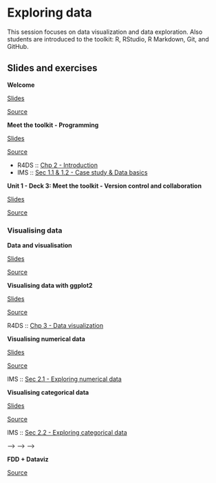 # Exploring data {#exploring-data}

This session focuses on data visualization and data exploration.
Also students are introduced to the toolkit: R, RStudio, R Markdown, Git, and GitHub.

<!-- ::: {.rstudio-cloud} -->
<!-- The RStudio Cloud workspace for Data Science Course in a Box project is [here](https://rstudio.cloud/spaces/1655/join?access_code=5rdjusfIYF5iI0Gum2vNsBDLdtdnIEELBkf2EivK). -->
<!-- You can join the workspace and play around with the application exercises. -->
<!-- ::: -->

## Slides and exercises

::: {.slide-deck}
**Welcome**

::: {.slides}
[Slides](https://gavinfay.github.io/fdd-workshops/course-materials/slides/u1-d01-welcome/u1-d01-welcome.html#1)
:::

::: {.source}
[Source](https://github.com/gavinfay/fdd-workshops/tree/master/course-materials/slides/u1-d01-welcome)
:::
:::


<!-- **First dataviz** -->

<!-- > **Option 1 - UN Votes** -->
<!-- > -->
<!-- > ::: {.source} -->
<!-- > [Source](https://github.com/gavinfay/fdd-workshops/tree/master/course-materials/application-exercises/ae-01a-un-votes/unvotes.Rmd) -->
<!-- > ::: -->
<!-- > -->
<!-- > ::: {.video} -->
<!-- > [Video](https://youtu.be/r-uTBEclM1E) -->
<!-- > ::: -->

<!-- > **Option 2 - COVID-19** -->
<!-- > -->
<!-- > ::: {.source} -->
<!-- > [Source](https://github.com/gavinfay/fdd-workshops/blob/master/course-materials/application-exercises/ae-01b-covid/covid.Rmd) -->
<!-- > ::: -->
<!-- ::: -->

::: {.slide-deck}
**Meet the toolkit - Programming**

::: {.slides}
[Slides](https://gavinfay.github.io/fdd-workshops/course-materials/slides/u1-d02-toolkit-r/u1-d02-toolkit-r.html#1)
:::

::: {.source}
[Source](https://github.com/gavinfay/fdd-workshops/tree/master/course-materials/slides/u1-d02-toolkit-r)
:::

::: {.reading}
-   R4DS :: [Chp 2 - Introduction](https://r4ds.had.co.nz/explore-intro.html)
-   IMS :: [Sec 1.1 & 1.2 - Case study & Data basics](https://openintro-ims.netlify.app/getting-started-with-data.html#basic-stents-strokes)
:::
:::

<!-- ::: {.application-exercise} -->
<!-- **Bechdel + R Markdown** -->

<!-- ::: {.source} -->
<!-- [Source](https://github.com/gavinfay/fdd-workshops/tree/master/course-materials/application-exercises/ae-02-bechdel-rmarkdown/bechdel.Rmd) -->
<!-- ::: -->
<!-- ::: -->

::: {.slide-deck}
**Unit 1 - Deck 3: Meet the toolkit - Version control and collaboration**

::: {.slides}
[Slides](https://gavinfay.github.io/fdd-workshops/course-materials/slides/u1-d03-toolkit-git/u1-d03-toolkit-git.html#1)
:::

::: {.source}
[Source](https://github.com/gavinfay/fdd-workshops/tree/master/course-materials/slides/u1-d03-toolkit-git)
:::
:::
<!-- ::: {.video} -->
<!-- [Video](https://youtu.be/124DQasLyNQ) -->
<!-- ::: -->
<!-- ::: -->


### Visualising data

::: {.slide-deck}
**Data and visualisation**

::: {.slides}
[Slides](https://gavinfay.github.io/fdd-workshops/course-materials/slides/u2-d01-data-viz/u2-d01-data-viz.html#1)
:::

::: {.source}
[Source](https://github.com/gavinfay/fdd-workshops/tree/master/course-materials/slides/u2-d01-data-viz)
:::

<!-- ::: {.video} -->
<!-- [Video](https://youtu.be/FddF4b_GuTI) -->
<!-- ::: -->
:::

::: {.slide-deck}
**Visualising data with ggplot2**

::: {.slides}
[Slides](https://gavinfay.github.io/fdd-workshops/course-materials/slides/u2-d02-ggplot2/u2-d02-ggplot2.html#1)
:::

::: {.source}
[Source](https://github.com/gavinfay/fdd-workshops/tree/master/course-materials/slides/u2-d02-ggplot2)
:::

<!-- ::: {.video} -->
<!-- [Video](https://youtu.be/s2NF2J36ljE) -->
<!-- ::: -->

::: {.reading}
R4DS :: [Chp 3 - Data visualization](https://r4ds.had.co.nz/data-visualisation.html)
:::
:::

::: {.slide-deck}
**Visualising numerical data**

::: {.slides}
[Slides](https://gavinfay.github.io/fdd-workshops/course-materials/slides/u2-d03-viz-num/u2-d03-viz-num.html#1)
:::

::: {.source}
[Source](https://github.com/gavinfay/fdd-workshops/tree/master/course-materials/slides/u2-d03-viz-num)
:::

<!-- ::: {.video} -->
<!-- [Video](https://youtu.be/waBabVTI8ec) -->
<!-- ::: -->

::: {.reading}
IMS :: [Sec 2.1 - Exploring numerical data](https://openintro-ims.netlify.app/summarizing-visualizing-data.html#numerical-data)
:::
:::

::: {.slide-deck}
**Visualising categorical data**

::: {.slides}
[Slides](https://gavinfay.github.io/fdd-workshops/course-materials/slides/u2-d04-viz-cat/u2-d04-viz-cat.html#1)
:::

::: {.source}
[Source](https://github.com/gavinfay/fdd-workshops/tree/master/course-materials/slides/u2-d04-viz-cat)
:::

<!-- ::: {.video} -->
<!-- [Video](https://youtu.be/21h3rEO8k2E) -->
<!-- ::: -->

::: {.reading}
IMS :: [Sec 2.2 - Exploring categorical data](https://openintro-ims.netlify.app/summarizing-visualizing-data.html#categorical-data)
:::
:::

<!-- ::: {.application-exercise} -->
<!-- **StarWars + Dataviz** -->

<!-- ::: {.source} -->
<!-- [Source](https://github.com/gavinfay/fdd-workshops/tree/master/course-materials/application-exercises/ae-03-starwars-dataviz/starwars.Rmd) -->
<!-- ::: -->

<!-- <!-- ::: {.video} --> -->
<!-- <!-- [Video](https://youtu.be/3UaLPtCKkXQ) --> -->
<!-- <!-- ::: --> -->
<!-- ::: -->


::: {.application-exercise}
**FDD + Dataviz**

::: {.source}
[Source](https://github.com/gavinfay/fdd-workshops/tree/master/course-materials/application-exercises/ae-01-fdd-dataviz/fdd-dataviz.Rmd)
:::

<!-- ::: {.video} -->
<!-- [Video](https://youtu.be/3UaLPtCKkXQ) -->
<!-- ::: -->
:::

<!-- ### Wrangling and tidying data -->

<!-- ::: {.slide-deck} -->
<!-- **Unit 2 - Deck 5: Tidy data** -->

<!-- ::: {.slides} -->
<!-- [Slides](https://gavinfay.github.io/fdd-workshops/course-materials/slides/u2-d05-tidy-data/u2-d05-tidy-data.html#1) -->
<!-- ::: -->

<!-- ::: {.source} -->
<!-- [Source](https://github.com/gavinfay/fdd-workshops/tree/master/course-materials/slides/u2-d05-tidy-data) -->
<!-- ::: -->

<!-- ::: {.video} -->
<!-- [Video](https://youtu.be/Ux85eR3h9hw) -->
<!-- ::: -->

<!-- ::: {.reading} -->
<!-- JSS :: [Tidy data](https://www.jstatsoft.org/article/view/v059i10) -->
<!-- ::: -->
<!-- ::: -->

<!-- ::: {.slide-deck} -->
<!-- **Unit 2 - Deck 6: Grammar of data wrangling** -->

<!-- ::: {.slides} -->
<!-- [Slides](https://gavinfay.github.io/fdd-workshops/course-materials/slides/u2-d06-grammar-wrangle/u2-d06-grammar-wrangle.html#1) -->
<!-- ::: -->

<!-- ::: {.source} -->
<!-- [Source](https://github.com/gavinfay/fdd-workshops/tree/master/course-materials/slides/u2-d06-grammar-wrangle) -->
<!-- ::: -->

<!-- ::: {.video} -->
<!-- [Video](https://youtu.be/ZCaYBES_VEk) -->
<!-- ::: -->
<!-- ::: -->

<!-- ::: {.slide-deck} -->
<!-- **Unit 2 - Deck 7: Working with a single data frame** -->

<!-- ::: {.slides} -->
<!-- [Slides](https://gavinfay.github.io/fdd-workshops/course-materials/slides/u2-d07-single-df/u2-d07-single-df.html#1) -->
<!-- ::: -->

<!-- ::: {.source} -->
<!-- [Source](https://github.com/gavinfay/fdd-workshops/tree/master/course-materials/slides/u2-d07-single-df) -->
<!-- ::: -->

<!-- ::: {.video} -->
<!-- [Video](https://youtu.be/0229Uq2hkJo) -->
<!-- ::: -->

<!-- ::: {.reading} -->
<!-- R4DS :: [Chp 5 - Data transformation](https://r4ds.had.co.nz/transform.html) -->
<!-- ::: -->
<!-- ::: -->

<!-- ::: {.slide-deck} -->
<!-- **Unit 2 - Deck 8: Working with multiple data frames** -->

<!-- ::: {.slides} -->
<!-- [Slides](https://gavinfay.github.io/fdd-workshops/course-materials/slides/u2-d08-multi-df/u2-d08-multi-df.html#1) -->
<!-- ::: -->

<!-- ::: {.source} -->
<!-- [Source](https://github.com/gavinfay/fdd-workshops/tree/master/course-materials/slides/u2-d08-multi-df) -->
<!-- ::: -->

<!-- ::: {.video} -->
<!-- [Video](https://youtu.be/VdV5ABsaf5Y) -->
<!-- ::: -->

<!-- ::: {.reading} -->
<!-- R4DS :: [Chp 13 - Relational data](https://r4ds.had.co.nz/relational-data.html) -->
<!-- ::: -->
<!-- ::: -->

<!-- ::: {.slide-deck} -->
<!-- **Unit 2 - Deck 9: Tidying data** -->

<!-- ::: {.slides} -->
<!-- [Slides](https://gavinfay.github.io/fdd-workshops/course-materials/slides/u2-d09-tidying/u2-d09-tidying.html#1) -->
<!-- ::: -->

<!-- ::: {.source} -->
<!-- [Source](https://github.com/gavinfay/fdd-workshops/tree/master/course-materials/slides/u2-d09-tidying) -->
<!-- ::: -->

<!-- ::: {.video} -->
<!-- [Video](https://youtu.be/x3KM5uxaFdI) -->
<!-- ::: -->

<!-- ::: {.reading} -->
<!-- R4DS :: [Chp 12 - Tidy data](https://r4ds.had.co.nz/tidy-data.html) -->
<!-- ::: -->
<!-- ::: -->

<!-- ::: {.application-exercise} -->
<!-- **Hotels + Data wrangling** -->

<!-- ::: {.source} -->
<!-- [Source](https://github.com/gavinfay/fdd-workshops/tree/master/course-materials/application-exercises/ae-04-hotels-datawrangling/hotels-datawrangling.Rmd) -->
<!-- ::: -->

<!-- ::: {.video} -->
<!-- [Video](https://youtu.be/BXlOd4EYQrI) -->
<!-- ::: -->
<!-- ::: -->

<!-- ### Importing and recoding data -->

<!-- ::: {.slide-deck} -->
<!-- **Unit 2 - Deck 10: Data types** -->

<!-- ::: {.slides} -->
<!-- [Slides](https://gavinfay.github.io/fdd-workshops/course-materials/slides/u2-d10-data-types/u2-d10-data-types.html#1) -->
<!-- ::: -->

<!-- ::: {.source} -->
<!-- [Source](https://github.com/gavinfay/fdd-workshops/tree/master/course-materials/slides/u2-d10-data-types) -->
<!-- ::: -->

<!-- ::: {.video} -->
<!-- [Video](https://youtu.be/WsxLbtWbEfc) -->
<!-- ::: -->
<!-- ::: -->

<!-- ::: {.slide-deck} -->
<!-- **Unit 2 - Deck 11: Data classes** -->

<!-- ::: {.slides} -->
<!-- [Slides](https://gavinfay.github.io/fdd-workshops/course-materials/slides/u2-d11-data-classes/u2-d11-data-classes.html#1) -->
<!-- ::: -->

<!-- ::: {.source} -->
<!-- [Source](https://github.com/gavinfay/fdd-workshops/tree/master/course-materials/slides/u2-d11-data-classes) -->
<!-- ::: -->

<!-- ::: {.video} -->
<!-- [Video](https://youtu.be/dozvSVQcqqg) -->
<!-- ::: -->

<!-- ::: {.reading} -->
<!-- R4DS :: [Chp 15 - Factors](https://r4ds.had.co.nz/factors.html) -->
<!-- ::: -->
<!-- ::: -->

<!-- ::: {.slide-deck} -->
<!-- **Unit 2 - Deck 12: Importing data** -->

<!-- ::: {.slides} -->
<!-- [Slides](https://gavinfay.github.io/fdd-workshops/course-materials/slides/u2-d12-data-import/u2-d12-data-import.html#1) -->
<!-- ::: -->

<!-- ::: {.source} -->
<!-- [Source](https://github.com/gavinfay/fdd-workshops/tree/master/course-materials/slides/u2-d12-data-import) -->
<!-- ::: -->

<!-- ::: {.video} -->
<!-- [Video](https://youtu.be/tIMaRYiuEFA) -->
<!-- ::: -->

<!-- ::: {.reading} -->
<!-- R4DS :: [Chp 11 - Data import](https://r4ds.had.co.nz/data-import.html) -->
<!-- ::: -->
<!-- ::: -->

<!-- ::: {.slide-deck} -->
<!-- **Unit 2 - Deck 13: Recoding data** -->

<!-- ::: {.slides} -->
<!-- [Slides](https://gavinfay.github.io/fdd-workshops/course-materials/slides/u2-d13-data-recode/u2-d13-data-recode.html#1) -->
<!-- ::: -->

<!-- ::: {.source} -->
<!-- [Source](https://github.com/gavinfay/fdd-workshops/tree/master/course-materials/slides/u2-d13-data-recode) -->
<!-- ::: -->

<!-- ::: {.video} -->
<!-- [Video](https://youtu.be/O8qxV3N4D5Q) -->
<!-- ::: -->

<!-- ::: {.reading} -->
<!-- R4DS :: [Sec 16.1 - 16.3 - Dates and times](https://r4ds.had.co.nz/dates-and-times.html) -->
<!-- ::: -->
<!-- ::: -->

<!-- ::: {.application-exercise} -->
<!-- **Hotels + Data types** -->

<!-- ::: {.source} -->
<!-- [Source](https://github.com/gavinfay/fdd-workshops/tree/master/course-materials/application-exercises/ae-05-hotels-datatypes/hotels-forcats.Rmd) -->
<!-- ::: -->

<!-- ::: {.source} -->
<!-- [Source](https://github.com/gavinfay/fdd-workshops/tree/master/course-materials/application-exercises/ae-05-hotels-datatypes/type-coercion.Rmd) -->
<!-- ::: -->

<!-- ::: {.video} -->
<!-- [Video](https://youtu.be/sByadx_cgDc) -->
<!-- ::: -->
<!-- ::: -->

<!-- ::: {.application-exercise} -->
<!-- **Nobels + Sales + Data import** -->

<!-- ::: {.source} -->
<!-- [Source](https://github.com/gavinfay/fdd-workshops/tree/master/course-materials/application-exercises/ae-06-nobels-sales-dataimport/nobels-csv.Rmd) -->
<!-- ::: -->

<!-- ::: {.source} -->
<!-- [Source](https://github.com/gavinfay/fdd-workshops/tree/master/course-materials/application-exercises/ae-06-nobels-sales-dataimport/sales-excel.Rmd) -->
<!-- ::: -->

<!-- ::: {.video} -->
<!-- [Video](https://youtu.be/2vA6qizYnM8) -->
<!-- ::: -->
<!-- ::: -->

<!-- ### Communicating data science results effectively -->

<!-- ::: {.slide-deck} -->
<!-- **Unit 2 - Deck 14: Tips for effective data visualization** -->

<!-- ::: {.slides} -->
<!-- [Slides](https://gavinfay.github.io/fdd-workshops/course-materials/slides/u2-d14-effective-dataviz/u2-d14-effective-dataviz.html#1) -->
<!-- ::: -->

<!-- ::: {.source} -->
<!-- [Source](https://github.com/gavinfay/fdd-workshops/tree/master/course-materials/slides/u2-d14-effective-dataviz) -->
<!-- ::: -->

<!-- ::: {.video} -->
<!-- [Video](https://youtu.be/ZrifrBvFWgg) -->
<!-- ::: -->

<!-- ::: {.reading} -->
<!-- IMS :: [Sec 2.3 - Effective data visualisation](https://openintro-ims.netlify.app/summarizing-visualizing-data.html#effective-data-visualization) -->
<!-- ::: -->
<!-- ::: -->

<!-- ::: {.application-exercise} -->
<!-- **Brexit + Telling stories with dataviz** -->

<!-- ::: {.source} -->
<!-- [Source](https://github.com/gavinfay/fdd-workshops/tree/master/course-materials/application-exercises/ae-07-brexit-story-dataviz/brexit.Rmd) -->
<!-- ::: -->

<!-- ::: {.video} -->
<!-- [Video](https://youtu.be/aPqnkcn13kQ) -->
<!-- ::: -->
<!-- ::: -->

<!-- ::: {.slide-deck} -->
<!-- **Unit 2 - Deck 15: Scientific studies and confounding** -->

<!-- ::: {.slides} -->
<!-- [Slides](https://gavinfay.github.io/fdd-workshops/course-materials/slides/u2-d15-studies-confounding/u2-d15-studies-confounding.html#1) -->
<!-- ::: -->

<!-- ::: {.source} -->
<!-- [Source](https://github.com/gavinfay/fdd-workshops/tree/master/course-materials/slides/u2-d15-studies-confounding) -->
<!-- ::: -->

<!-- ::: {.video} -->
<!-- [Video](https://youtu.be/WnMzTBrZDcc) -->
<!-- ::: -->

<!-- ::: {.reading} -->
<!-- -   IMS :: [Sec 1.3 - Sampling principles and strategies](https://openintro-ims.netlify.app/getting-started-with-data.html#sampling-principles-strategies) -->
<!-- -   IMS :: [Sec 1.4 - Experiments](https://openintro-ims.netlify.app/getting-started-with-data.html#experiments) -->
<!-- ::: -->
<!-- ::: -->

<!-- ::: {.slide-deck} -->
<!-- **Unit 2 - Deck 16: Simpson's paradox** -->

<!-- ::: {.slides} -->
<!-- [Slides](https://gavinfay.github.io/fdd-workshops/course-materials/slides/u2-d16-simpsons-paradox/u2-d16-simpsons-paradox.html#1) -->
<!-- ::: -->

<!-- ::: {.source} -->
<!-- [Source](https://github.com/gavinfay/fdd-workshops/tree/master/course-materials/slides/u2-d16-simpsons-paradox) -->
<!-- ::: -->

<!-- ::: {.video} -->
<!-- [Video](https://youtu.be/sdas62v0iJU) -->
<!-- ::: -->
<!-- ::: -->

<!-- ::: {.slide-deck} -->
<!-- **Unit 2 - Deck 17: Doing data science** -->

<!-- ::: {.slides} -->
<!-- [Slides](https://gavinfay.github.io/fdd-workshops/course-materials/slides/u2-d17-doing-data-science/u2-d17-doing-data-science.html#1) -->
<!-- ::: -->

<!-- ::: {.source} -->
<!-- [Source](https://github.com/gavinfay/fdd-workshops/tree/master/course-materials/slides/u2-d17-doing-data-science) -->
<!-- ::: -->

<!-- ::: {.video} -->
<!-- [Video](https://youtu.be/b9lSW0kyqBg) -->
<!-- ::: -->

<!-- ::: {.reading} -->
<!-- R4DS :: [Chp 7 - Exploratory data analysis](https://r4ds.had.co.nz/exploratory-data-analysis.html) -->
<!-- ::: -->
<!-- ::: -->

<!-- ### Web scraping and programming -->

<!-- ::: {.slide-deck} -->
<!-- **Unit 2 - Deck 18: Web scraping** -->

<!-- ::: {.slides} -->
<!-- [Slides](https://gavinfay.github.io/fdd-workshops/course-materials/slides/u2-d18-web-scrape/u2-d18-web-scrape.html#1) -->
<!-- ::: -->

<!-- ::: {.source} -->
<!-- [Source](https://github.com/gavinfay/fdd-workshops/tree/master/course-materials/slides/u2-d18-web-scrape) -->
<!-- ::: -->

<!-- ::: {.video} -->
<!-- [Video](https://youtu.be/99Hkmfb2i80) -->
<!-- ::: -->
<!-- ::: -->

<!-- ::: {.slide-deck} -->
<!-- **Unit 2 - Deck 19: Scraping top 250 movies on IMDB** -->

<!-- ::: {.slides} -->
<!-- [Slides](https://gavinfay.github.io/fdd-workshops/course-materials/slides/u2-d19-top-250-imdb/u2-d19-top-250-imdb.html#1) -->
<!-- ::: -->

<!-- ::: {.source} -->
<!-- [Source](https://github.com/gavinfay/fdd-workshops/tree/master/course-materials/slides/u2-d19-top-250-imdb) -->

<!-- ::: -->

<!-- ::: {.video} -->
<!-- [Video](https://youtu.be/YmKULNLsDsU) -->
<!-- ::: -->
<!-- ::: -->

<!-- ::: {.slide-deck} -->
<!-- **Unit 2 - Deck 20: Web scraping considerations** -->

<!-- ::: {.slides} -->
<!-- [Slides](https://gavinfay.github.io/fdd-workshops/course-materials/slides/u2-d20-considerations/u2-d20-considerations.html#1) -->
<!-- ::: -->

<!-- ::: {.source} -->
<!-- [Source](https://github.com/gavinfay/fdd-workshops/tree/master/course-materials/slides/u2-d20-considerations) -->
<!-- ::: -->

<!-- ::: {.video} -->
<!-- [Video](https://youtu.be/LONRJHMvSyU) -->
<!-- ::: -->
<!-- ::: -->

<!-- ::: {.application-exercise} -->
<!-- **IMDB + Web scraping** -->

<!-- ::: {.source} -->
<!-- [Source](https://github.com/gavinfay/fdd-workshops/tree/master/course-materials/application-exercises/ae-08-imdb-webscraping) -->
<!-- ::: -->

<!-- ::: {.video} -->
<!-- [Video](https://youtu.be/PetWV5g1Xsc) -->
<!-- ::: -->
<!-- ::: -->

<!-- ::: {.slide-deck} -->
<!-- **Unit 2 - Deck 21: Functions** -->

<!-- ::: {.slides} -->
<!-- [Slides](https://gavinfay.github.io/fdd-workshops/course-materials/slides/u2-d21-functions/u2-d21-functions.html#1) -->
<!-- ::: -->

<!-- ::: {.source} -->
<!-- [Source](https://github.com/gavinfay/fdd-workshops/tree/master/course-materials/slides/u2-d21-functions) -->
<!-- ::: -->

<!-- ::: {.video} -->
<!-- [Video](https://youtu.be/6KWlPhPMluE) -->
<!-- ::: -->

<!-- ::: {.reading} -->
<!-- R4DS :: [Chp 19 - Functions](https://r4ds.had.co.nz/functions.html) -->
<!-- ::: -->
<!-- ::: -->

<!-- ::: {.slide-deck} -->
<!-- **Unit 2 - Deck 22: Iteration** -->

<!-- ::: {.slides} -->
<!-- [Slides](https://gavinfay.github.io/fdd-workshops/course-materials/slides/u2-d22-iteration/u2-d22-iteration.html#1) -->
<!-- ::: -->

<!-- ::: {.source} -->
<!-- [Source](https://github.com/gavinfay/fdd-workshops/tree/master/course-materials/slides/u2-d22-iteration) -->
<!-- ::: -->

<!-- ::: {.video} -->
<!-- [Video](https://youtu.be/x3UMny1fQhc) -->
<!-- ::: -->

<!-- ::: {.reading} -->
<!-- R4DS :: [Chp 20 - Iteration](https://r4ds.had.co.nz/iteration.html) -->
<!-- ::: -->
<!-- ::: -->

<!-- ## Labs -->

<!-- ::: {.lab} -->
<!-- **Lab 1: Hello R** -->

<!-- Introduction to R, R Markdown, Git, and GitHub -->

<!-- ::: {.instructions} -->
<!-- [Instructions](https://gavinfay.github.io/fdd-workshops/course-materials/lab-instructions/lab-01/lab-01-hello-r.html) -->
<!-- ::: -->

<!-- ::: {.source} -->
<!-- [Source](https://github.com/gavinfay/fdd-workshops/tree/master/course-materials/lab-instructions/lab-01) -->
<!-- ::: -->

<!-- ::: {.starter} -->
<!-- [Starter](https://github.com/gavinfay/fdd-workshops/tree/master/course-materials/starters/lab/lab-01-hello-r) -->
<!-- ::: -->
<!-- ::: -->

<!-- ::: {.lab} -->
<!-- **Lab 2: Plastic waste** -->

<!-- Introduction to working with data in R with the tidyverse -->

<!-- ::: {.instructions} -->
<!-- [Instructions](https://gavinfay.github.io/fdd-workshops/course-materials/lab-instructions/lab-02/lab-02-plastic-waste.html) -->
<!-- ::: -->

<!-- ::: {.source} -->
<!-- [Source](https://github.com/gavinfay/fdd-workshops/tree/master/course-materials/lab-instructions/lab-02) -->
<!-- ::: -->

<!-- ::: {.starter} -->
<!-- [Starter](https://github.com/gavinfay/fdd-workshops/tree/master/course-materials/starters/lab/lab-02-plastic-waste) -->
<!-- ::: -->
<!-- ::: -->

<!-- ::: {.lab} -->
<!-- **Lab 3: Nobel laureates** -->

<!-- Data wrangling and tidying -->

<!-- ::: {.instructions} -->
<!-- [Instructions](https://gavinfay.github.io/fdd-workshops/course-materials/lab-instructions/lab-03/lab-03-nobel-laureates.html) -->
<!-- ::: -->

<!-- ::: {.source} -->
<!-- [Source](https://github.com/gavinfay/fdd-workshops/tree/master/course-materials/lab-instructions/lab-03) -->
<!-- ::: -->

<!-- ::: {.starter} -->
<!-- [Starter](https://github.com/gavinfay/fdd-workshops/tree/master/course-materials/starters/lab/lab-03-nobel-laureates) -->
<!-- ::: -->
<!-- ::: -->

<!-- ::: {.lab} -->
<!-- **Lab 4: La Quinta is Spanish for 'next to Denny's', Pt. 1** -->

<!-- Visualizing spatial data -->

<!-- ::: {.instructions} -->
<!-- [Instructions](https://gavinfay.github.io/fdd-workshops/course-materials/lab-instructions/lab-04/lab-04-viz-sp-data.html) -->
<!-- ::: -->

<!-- ::: {.source} -->
<!-- [Source](https://github.com/gavinfay/fdd-workshops/tree/master/course-materials/lab-instructions/lab-04) -->
<!-- ::: -->

<!-- ::: {.starter} -->
<!-- [Starter](https://github.com/gavinfay/fdd-workshops/tree/master/course-materials/starters/lab/lab-04-viz-sp-data) -->
<!-- ::: -->
<!-- ::: -->

<!-- ::: {.lab} -->
<!-- **Lab 5: La Quinta is Spanish for 'next to Denny's', Pt. 2** -->

<!-- Wrangling spatial data -->

<!-- ::: {.instructions} -->
<!-- [Instructions](https://gavinfay.github.io/fdd-workshops/course-materials/lab-instructions/lab-05/lab-05-wrangle-sp-data.html) -->
<!-- ::: -->

<!-- ::: {.source} -->
<!-- [Source](https://github.com/gavinfay/fdd-workshops/tree/master/course-materials/lab-instructions/lab-05) -->
<!-- ::: -->

<!-- ::: {.starter} -->
<!-- [Starter](https://github.com/gavinfay/fdd-workshops/tree/master/course-materials/starters/lab/lab-05-wrangle-sp-data) -->
<!-- ::: -->
<!-- ::: -->

<!-- ::: {.lab} -->
<!-- **Lab 6: Sad plots** -->

<!-- Critiquing and improving data visualisations -->

<!-- ::: {.instructions} -->
<!-- [Instructions](https://gavinfay.github.io/fdd-workshops/course-materials/lab-instructions/lab-06/lab-06-sad-plots.html) -->
<!-- ::: -->

<!-- ::: {.source} -->
<!-- [Source](https://github.com/gavinfay/fdd-workshops/tree/master/course-materials/lab-instructions/lab-06) -->
<!-- ::: -->

<!-- ::: {.starter} -->
<!-- [Starter](https://github.com/gavinfay/fdd-workshops/tree/master/course-materials/starters/lab/lab-06-sad-plots) -->
<!-- ::: -->
<!-- ::: -->

<!-- ::: {.lab} -->
<!-- **Lab 7: Simpson's paradox** -->

<!-- Data visualisation, confounding, multivariable relationships -->

<!-- ::: {.instructions} -->
<!-- [Instructions](https://gavinfay.github.io/fdd-workshops/course-materials/lab-instructions/lab-07/lab-07-simpsons-paradox.html) -->
<!-- ::: -->

<!-- ::: {.source} -->
<!-- [Source](https://github.com/gavinfay/fdd-workshops/tree/master/course-materials/lab-instructions/lab-07) -->
<!-- ::: -->

<!-- ::: {.starter} -->
<!-- [Starter](https://github.com/gavinfay/fdd-workshops/tree/master/course-materials/starters/lab/lab-07-simpsons-paradox) -->
<!-- ::: -->
<!-- ::: -->

<!-- ::: {.lab} -->
<!-- **Lab 8: University of Edinburgh Art Collection** -->

<!-- Web scraping, function, iteration -->

<!-- ::: {.instructions} -->
<!-- [Instructions](https://gavinfay.github.io/fdd-workshops/course-materials/lab-instructions/lab-08/lab-08-uoe-art.html) -->
<!-- ::: -->

<!-- ::: {.source} -->
<!-- [Source](https://github.com/gavinfay/fdd-workshops/tree/master/course-materials/lab-instructions/lab-08) -->
<!-- ::: -->

<!-- ::: {.starter} -->
<!-- [Starter](https://github.com/gavinfay/fdd-workshops/tree/master/course-materials/starters/lab/lab-08-uoe-art) -->
<!-- ::: -->
<!-- ::: -->

<!-- ## Homework assignments -->

<!-- ::: {.homework} -->
<!-- **HW 1: Pet names** -->

<!-- Introduction to working with data in R with the tidyverse -->

<!-- ::: {.instructions} -->
<!-- [Instructions](https://gavinfay.github.io/fdd-workshops/course-materials/hw-instructions/hw-01/hw-01-pet-names.html) -->
<!-- ::: -->

<!-- ::: {.source} -->
<!-- [Source](https://github.com/gavinfay/fdd-workshops/tree/master/course-materials/hw-instructions/hw-01) -->
<!-- ::: -->

<!-- ::: {.starter} -->
<!-- [Starter](https://github.com/gavinfay/fdd-workshops/tree/master/course-materials/starters/hw/hw-01-pet-names) -->
<!-- ::: -->
<!-- ::: -->

<!-- ::: {.homework} -->
<!-- **HW 2: Edinburgh Airbnb rentals** -->

<!-- Data visualisation with the tidyverse -->

<!-- ::: {.instructions} -->
<!-- [Instructions](https://gavinfay.github.io/fdd-workshops/course-materials/hw-instructions/hw-02/hw-02-airbnb-edi.html) -->
<!-- ::: -->

<!-- ::: {.source} -->
<!-- [Source](https://github.com/gavinfay/fdd-workshops/tree/master/course-materials/hw-instructions/hw-02) -->
<!-- ::: -->

<!-- ::: {.starter} -->
<!-- [Starter](https://github.com/gavinfay/fdd-workshops/tree/master/course-materials/starters/hw/hw-02-airbnb-edi) -->
<!-- ::: -->
<!-- ::: -->

<!-- ::: {.homework} -->
<!-- **HW 3: Road traffic accidents** -->

<!-- Data wrangling, tidying, and visualization -->

<!-- ::: {.instructions} -->
<!-- [Instructions](https://gavinfay.github.io/fdd-workshops/course-materials/hw-instructions/hw-03/hw-03-accidents.html) -->
<!-- ::: -->

<!-- ::: {.source} -->
<!-- [Source](https://github.com/gavinfay/fdd-workshops/tree/master/course-materials/hw-instructions/hw-03) -->
<!-- ::: -->

<!-- ::: {.starter} -->
<!-- [Starter](https://github.com/gavinfay/fdd-workshops/tree/master/course-materials/starters/hw/hw-03-accidents) -->
<!-- ::: -->
<!-- ::: -->

<!-- ::: {.homework} -->
<!-- **HW 4: What should I major in?** -->

<!-- More data wrangling, summarizing, and visualization -->

<!-- ::: {.instructions} -->
<!-- [Instructions](https://gavinfay.github.io/fdd-workshops/course-materials/hw-instructions/hw-04/hw-04-college-majors.html) -->
<!-- ::: -->

<!-- ::: {.source} -->
<!-- [Source](https://github.com/gavinfay/fdd-workshops/tree/master/course-materials/hw-instructions/hw-04) -->
<!-- ::: -->

<!-- ::: {.starter} -->
<!-- [Starter](https://github.com/gavinfay/fdd-workshops/tree/master/course-materials/starters/hw/hw-04-college-majors) -->
<!-- ::: -->
<!-- ::: -->

<!-- ::: {.homework} -->
<!-- **HW 5: Legos** -->

<!-- More data wrangling, summarizing, and visualization -->

<!-- ::: {.instructions} -->
<!-- [Instructions](https://gavinfay.github.io/fdd-workshops/course-materials/hw-instructions/hw-05/hw-05-legos.html) -->
<!-- ::: -->

<!-- ::: {.source} -->
<!-- [Source](https://github.com/gavinfay/fdd-workshops/tree/master/course-materials/hw-instructions/hw-05) -->
<!-- ::: -->

<!-- ::: {.starter} -->
<!-- [Starter](https://github.com/gavinfay/fdd-workshops/tree/master/course-materials/starters/hw/hw-05-legos) -->
<!-- ::: -->
<!-- ::: -->

<!-- ::: {.homework} -->
<!-- **HW 6: Money in politics** -->

<!-- Web scraping, functions, and iteration -->

<!-- ::: {.instructions} -->
<!-- [Instructions](https://gavinfay.github.io/fdd-workshops/course-materials/hw-instructions/hw-06/hw-06-money-in-politics.html) -->
<!-- ::: -->

<!-- ::: {.source} -->
<!-- [Source](https://github.com/gavinfay/fdd-workshops/tree/master/course-materials/hw-instructions/hw-06) -->
<!-- ::: -->

<!-- ::: {.starter} -->
<!-- [Starter](https://github.com/gavinfay/fdd-workshops/tree/master/course-materials/starters/hw/hw-06-money-in-politics) -->
<!-- ::: -->
<!-- ::: -->
